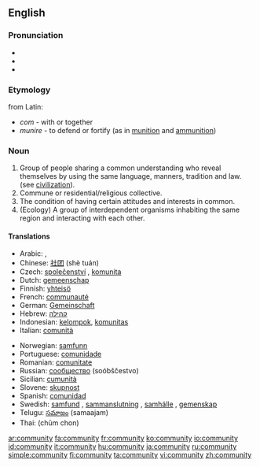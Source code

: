 ==English==

===Pronunciation===
*{{IPA|/k(ə)ˈmjunəti/ or /k(ə)ˈmjunəɾi/}}
*{{audio|en-us-community.ogg|Audio (US)}}
*{{audio|en-ca-community.ogg|Audio (CA)}}

===Etymology===
from Latin:
* ''com'' - with or together
* ''munire'' - to defend or fortify (as in [[munition]] and [[ammunition]])

===Noun===
{{en-noun|communit|ies}}

# Group of people sharing a common understanding who reveal themselves by using the same language, manners, tradition and law. (see [[civilization]]).
# Commune or residential/religious collective.
# The condition of having certain attitudes and interests in common.
# (Ecology) A group of interdependent organisms inhabiting the same region and interacting with each other.

====Translations====
{{top}}
*Arabic: {{ARchar|[[جماعة]]}} {{f}}, {{ARchar|[[جالية]]}} {{f}}
*Chinese: [[社团]] (shè tuán)
*Czech: [[společenství]] {{n}}, [[komunita]] {{f}}
*Dutch: [[gemeenschap]] {{f}}
*Finnish: [[yhteisö]]
*French: [[communauté]] {{f}}
*German: [[Gemeinschaft]] {{f}}
*Hebrew: [[קהילה]] {{f}}
*Indonesian: [[kelompok]], [[komunitas]]
*Italian: [[comunità]] {{f}}
{{mid}}
*Norwegian: [[samfunn]] {{n}}
*Portuguese: [[comunidade]] {{f}}
*Romanian: [[comunitate]] {{f}}
*Russian: [[сообщество]] (soóbščestvo) {{n}}
*Sicilian: [[cumunità]] {{f}}
*Slovene: [[skupnost]] {{f}}
*Spanish: [[comunidad]] {{f}}
*Swedish: [[samfund]] {{c}}, [[sammanslutning]] {{c}}, [[samhälle]] {{c}}, [[gemenskap]] {{c}}
*Telugu: [[సమాజం]] (samaajam)
*Thai: {{THchar|[[ชุมชน]]}} (chūm chon)
{{bottom}}

[[ar:community]]
[[fa:community]]
[[fr:community]]
[[ko:community]]
[[io:community]]
[[id:community]]
[[it:community]]
[[hu:community]]
[[ja:community]]
[[ru:community]]
[[simple:community]]
[[fi:community]]
[[ta:community]]
[[vi:community]]
[[zh:community]]